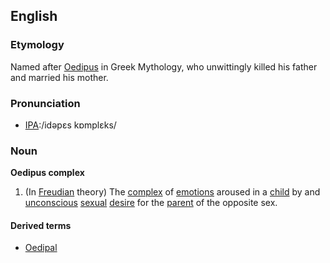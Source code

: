 ==English==
{{wikipedia}}
===Etymology===
Named after [[Oedipus]] in Greek Mythology, who unwittingly killed his father and married his mother.

===Pronunciation===
*[[w:International Phonetic Alphabet|IPA]]:/idəpɛs kɒmplɛks/

===Noun===
'''Oedipus complex'''
# (In [[Freudian]] theory) The [[complex]] of [[emotion]]s aroused in a [[child]] by and [[unconscious]] [[sexual]] [[desire]] for the [[parent]] of the opposite sex.

====Derived terms====
*[[Oedipal]]
